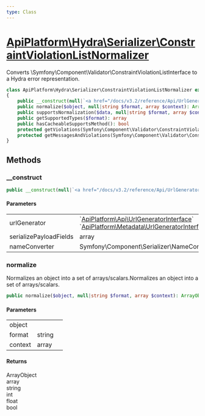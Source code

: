 ```yaml
---
type: Class
---
```


# [ApiPlatform\Hydra\Serializer\ConstraintViolationListNormalizer](/docs/v3.2/reference/Hydra/Serializer/ConstraintViolationListNormalizer)

Converts \Symfony\Component\Validator\ConstraintViolationListInterface to a Hydra error representation.


```php
class ApiPlatform\Hydra\Serializer\ConstraintViolationListNormalizer extends `<a href="/docs/v3.2/reference/Serializer/AbstractConstraintViolationListNormalizer">ApiPlatform\Serializer\AbstractConstraintViolationListNormalizer</a>` implements `<a href="/docs/v3.2/reference/Serializer/CacheableSupportsMethodInterface">ApiPlatform\Serializer\CacheableSupportsMethodInterface</a>`, Symfony\Component\Serializer\Normalizer\NormalizerInterface
{
    public __construct(null|`<a href="/docs/v3.2/reference/Api/UrlGeneratorInterface">ApiPlatform\Api\UrlGeneratorInterface</a>`|`<a href="/docs/v3.2/reference/Api/UrlGeneratorInterface">ApiPlatform\Metadata\UrlGeneratorInterface</a>` $urlGenerator, null|array $serializePayloadFields, null|Symfony\Component\Serializer\NameConverter\NameConverterInterface $nameConverter)
    public normalize($object, null|string $format, array $context): ArrayObject|array|string|int|float|bool
    public supportsNormalization($data, null|string $format, array $context): bool
    public getSupportedTypes($format): array
    public hasCacheableSupportsMethod(): bool
    protected getViolations(Symfony\Component\Validator\ConstraintViolationListInterface $constraintViolationList): array
    protected getMessagesAndViolations(Symfony\Component\Validator\ConstraintViolationListInterface $constraintViolationList): array
}
```
## Methods

### __construct



```php
public __construct(null|`<a href="/docs/v3.2/reference/Api/UrlGeneratorInterface">ApiPlatform\Api\UrlGeneratorInterface</a>`|`<a href="/docs/v3.2/reference/Api/UrlGeneratorInterface">ApiPlatform\Metadata\UrlGeneratorInterface</a>` $urlGenerator, null|array $serializePayloadFields, null|Symfony\Component\Serializer\NameConverter\NameConverterInterface $nameConverter)
```

#### Parameters

<table><tbody>
<tr><td>urlGenerator</td><td>`<a href="/docs/v3.2/reference/Api/UrlGeneratorInterface">ApiPlatform\Api\UrlGeneratorInterface</a>`<br />`<a href="/docs/v3.2/reference/Api/UrlGeneratorInterface">ApiPlatform\Metadata\UrlGeneratorInterface</a>`</td><td></td></tr><tr><td>serializePayloadFields</td><td>array</td><td></td></tr><tr><td>nameConverter</td><td>Symfony\Component\Serializer\NameConverter\NameConverterInterface</td><td></td></tr>
</tbody>
</table>

### normalize

Normalizes an object into a set of arrays/scalars.Normalizes an object into a set of arrays/scalars.

```php
public normalize($object, null|string $format, array $context): ArrayObject|array|string|int|float|bool
```

#### Parameters

<table><tbody>
<tr><td>object</td><td></td><td></td></tr><tr><td>format</td><td>string</td><td></td></tr><tr><td>context</td><td>array</td><td></td></tr>
</tbody>
</table>

#### Returns

ArrayObject<br />array<br />string<br />int<br />float<br />bool
